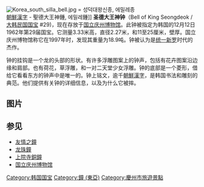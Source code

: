 {{roughtranslation|time=2014-05-06T15:24:38+00:00}}
{{unreferenced|time=2014-05-06T03:52:20+00:00}}
{{coord|35|49|46.47|N|129|13|40.54|E|display=title}}
[[File:Korea_south_silla_bell.jpg|thumb]] = 성덕대왕신종, 에밀레종 <br/>[[朝鮮漢字|朝鮮漢字]] - 聖德大王神鍾, 에밀레鍾]]
'''圣德大王神钟'''（Bell of King Seongdeok / [[大韩民国国宝|大韩民国国宝]] #29)，现在存放于[[国立庆州博物馆|国立庆州博物馆]]。此钟被指定为韩国的12月12日1962年第29届国宝。它测量3.33米高，直径2.27米，和11至25厘米，壁厚。国立庆州博物馆称它在1997年时，发现其重量为18.9吨。钟被认为是[[统一新罗|统一新罗]]时代的杰作。

钟的挂钩是一个龙的头部的形状。有许多浮雕图案上的钟声，包括有花卉图案沿边缘和肩部。也有荷花，草浮雕，和一对二天堂少女浮雕。钟的底部是一个菱形，借给它看看东方的钟声中是唯一的。钟上铭文，逾千[[朝鮮漢字|朝鮮漢字]]，是韩国书法和雕刻的典范。他们提供有关钟的详细信息，以及为什么它被摔。

== 图片 ==

{{Gallery
|File:Korea-Gyeongju.National.Museum-07.jpg|
|File:Bell of King Seongdeok Gyeongju National Museum.jpg|
}}

== 参见 ==
*[[友情之鐘|友情之鐘]]
*[[龙珠鐘|龙珠鐘]]
*[[上院寺銅鐘|上院寺銅鐘]]
*[[国立庆州博物馆|国立庆州博物馆]]
{{commons|Bell of King Seongdeok}}

[[Category:韩国国宝|Category:韩国国宝]]
[[Category:鐘_(東亞)|Category:鐘 (東亞)]]
[[Category:慶州市旅遊景點|Category:慶州市旅遊景點]]